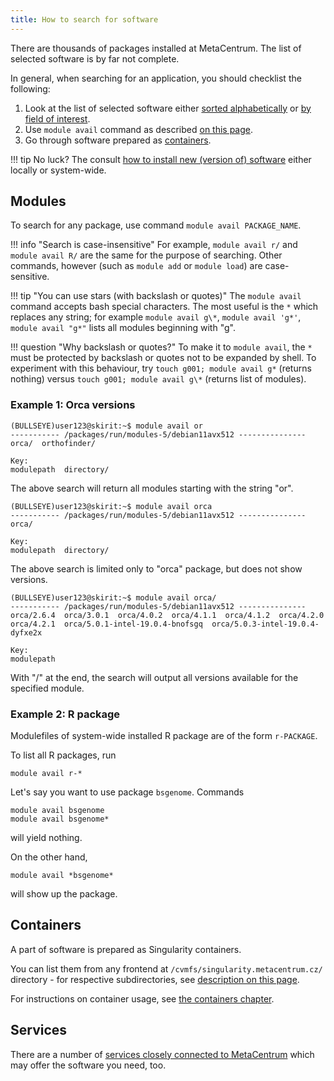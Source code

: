 ```yaml
---
title: How to search for software
---
```

There are thousands of packages installed at MetaCentrum. The list of selected software is by far not complete.

In general, when searching for an application, you should checklist the following:

1. Look at the list of selected software either [sorted alphabetically](../software/alphabet) or [by field of interest]().
2. Use `module avail` command as described [on this page](#modules).
3. Go through software prepared as [containers](#containers).

!!! tip 
    No luck? The consult [how to install new (version of) software](../software/install-software) either locally or system-wide.

## Modules

To search for any package, use command `module avail PACKAGE_NAME`.

!!! info "Search is case-insensitive"
    For example, `module avail r/` and `module avail R/` are the same for the purpose of searching. Other commands, however (such as `module add` or `module load`) are case-sensitive.

!!! tip "You can use stars (with backslash or quotes)"
    The `module avail` command accepts bash special characters. The most useful is the `*` which replaces any string; for example `module avail g\*`, `module avail 'g*'`, `module avail "g*"` lists all modules beginning with "g".

!!! question "Why backslash or quotes?"
    To make it to `module avail`, the `*` must be protected by backslash or quotes not to be expanded by shell. To experiment with this behaviour, try `touch g001; module avail g*` (returns nothing) versus `touch g001; module avail g\*` (returns list of modules).

### Example 1: Orca versions

```
(BULLSEYE)user123@skirit:~$ module avail or
----------- /packages/run/modules-5/debian11avx512 ---------------
orca/  orthofinder/  

Key:
modulepath  directory/ 
```
The above search will return all modules starting with the string "or".

```
(BULLSEYE)user123@skirit:~$ module avail orca
----------- /packages/run/modules-5/debian11avx512 ---------------
orca/  

Key:
modulepath  directory/  
```
The above search is limited only to "orca" package, but does not show versions.

```
(BULLSEYE)user123@skirit:~$ module avail orca/
----------- /packages/run/modules-5/debian11avx512 ---------------
orca/2.6.4  orca/3.0.1  orca/4.0.2  orca/4.1.1  orca/4.1.2  orca/4.2.0  orca/4.2.1  orca/5.0.1-intel-19.0.4-bnofsgq  orca/5.0.3-intel-19.0.4-dyfxe2x  

Key:
modulepath  
```
With "/" at the end, the search will output all versions available for the specified module.

### Example 2: R package

Modulefiles of system-wide installed R package are of the form `r-PACKAGE`.

To list all R packages, run

    module avail r-*

Let's say you want to use package `bsgenome`. Commands

    module avail bsgenome
    module avail bsgenome*

will yield nothing.

On the other hand,

    module avail *bsgenome*

will show up the package.

## Containers

A part of software is prepared as Singularity containers.

You can list them from any frontend at `/cvmfs/singularity.metacentrum.cz/` directory - for respective subdirectories, see [description on this page](../software/containers#pre-built-singularity-images).

For instructions on container usage, see [the containers chapter](../software/containers).

## Services

There are a number of [services closely connected to MetaCentrum](../related/galaxy) which may offer the software you need, too.

